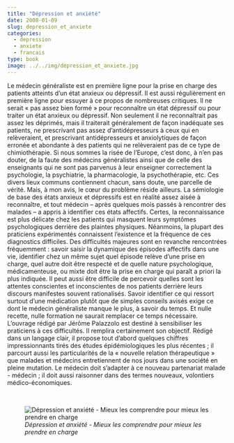 ```yaml
---
title: "Dépression et anxiété"
date: 2008-01-09
slug: depression_et_anxiete
categories:
  - depression
  - anxiete
  - francais
type: book
image: ../../img/depression_et_anxiete.jpg
---
```


Le médecin généraliste est en première ligne pour la prise en charge des patients atteints d’un état anxieux ou dépressif.
Il est aussi régulièrement en première ligne pour essuyer à ce propos de nombreuses critiques.
Il ne serait « pas assez bien formé » pour reconnaître un état dépressif ou pour traiter un état anxieux ou dépressif.
Non seulement il ne reconnaîtrait pas assez les déprimés, mais il traiterait généralement de façon inadéquate ses patients, ne prescrivant pas assez d’antidépresseurs à ceux qui en relèveraient, et prescrivant antidépresseurs et anxiolytiques de façon erronée et abondante à des patients qui ne relèveraient pas de ce type de chimiothérapie.
Si nous sommes la risée de l’Europe, c’est donc, à n’en pas douter, de la faute des médecins généralistes ainsi que de celle des enseignants qui ne sont pas parvenus à leur enseigner correctement la psychologie, la psychiatrie, la pharmacologie, la psychothérapie, etc.
Ces divers lieux communs contiennent chacun, sans doute, une parcelle de vérité.
Mais, à mon avis, le cœur du problème réside ailleurs.
La sémiologie de base des états anxieux et dépressifs est en réalité assez aisée à reconnaître, et tout médecin – après quelques mois passés à rencontrer des malades – a appris à identifier ces états affectifs.
Certes, la reconnaissance est plus délicate chez les patients qui masquent leurs symptômes psychologiques derrière des plaintes physiques.
Néanmoins, la plupart des praticiens expérimentés connaissent l’existence et la fréquence de ces diagnostics difficiles.
Des difficultés majeures sont en revanche rencontrées fréquemment : savoir saisir la dynamique des épisodes affectifs dans une vie, identifier chez un même sujet quel épisode relève d’une prise en charge, quel autre doit être respecté et de quelle nature psychologique, médicamenteuse, ou mixte doit être la prise en charge qui paraît a priori la plus indiquée.
Il peut aussi être difficile de percevoir quelles sont les attentes conscientes et inconscientes de nos patients derrière leurs discours manifestes souvent rationalisés.
Savoir identifier ce qui ressort surtout d’une médication plutôt que de simples conseils avisés exige ce dont le médecin généraliste manque le plus, à savoir du temps.
Et nulle recette, nulle formation ne saurait remplacer ce temps nécessaire.
L’ouvrage rédigé par Jérôme Palazzolo est destiné à sensibiliser les praticiens à ces difficultés.
Il remplira certainement son objectif.
Rédigé dans un langage clair, il propose tout d’abord quelques chiffres impressionnants tirés des études épidémiologiques les plus récentes ; il parcourt aussi les particularités de la « nouvelle relation thérapeutique » que malades et médecins entretiennent de nos jours dans une société en pleine mutation.
Le médecin doit s’adapter à ce nouveau partenariat malade - médecin ; il doit aussi raisonner dans des termes nouveaux, volontiers médico-économiques. 

<br>

![_Dépression et anxiété - Mieux les comprendre pour mieux les prendre en charge_](../../img/depression_et_anxiete.jpg)
